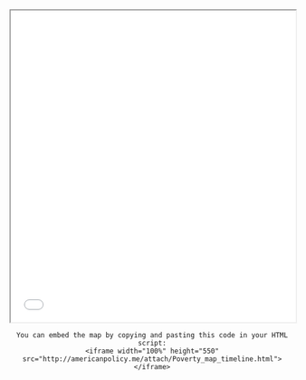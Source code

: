 <iframe width="100%" height="550" src="attach/Poverty_map_timeline.html"></iframe>
<center>
```
You can embed the map by copying and pasting this code in your HTML script:
<iframe width="100%" height="550" src="http://americanpolicy.me/attach/Poverty_map_timeline.html"></iframe>
```